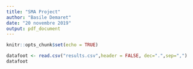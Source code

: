 ---
title: "SMA Project"
author: "Basile Demaret"
date: "20 novembre 2019"
output: pdf_document
---

```{r setup, include=FALSE}
knitr::opts_chunk$set(echo = TRUE)
```

```{r pressure, echo=FALSE}
datafoot <- read.csv("results.csv",header = FALSE, dec=".",sep=",")
datafoot
```